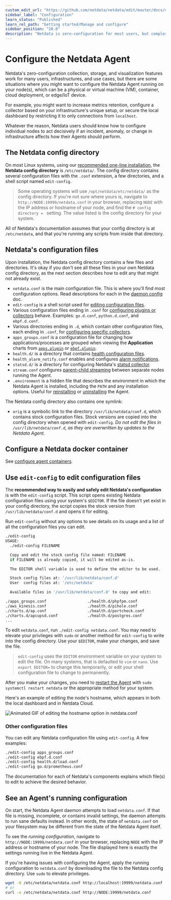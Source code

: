 ```yaml
---
custom_edit_url: "https://github.com/netdata/netdata/edit/master/docs/configure/nodes.md"
sidebar_label: "Configuration"
learn_status: "Published"
learn_rel_path: "Getting started/Manage and configure"
sidebar_position: "20.0"
description: "Netdata is zero-configuration for most users, but complex infrastructures may require you to tweak some of the Agent's granular settings."
---
```



# Configure the Netdata Agent

Netdata's zero-configuration collection, storage, and visualization features work for many users, infrastructures, and
use cases, but there are some situations where you might want to configure the Netdata Agent running on your node(s),
which can be a physical or virtual machine (VM), container, cloud deployment, or edge/IoT device.

For example, you might want to increase metrics retention, configure a collector based on your infrastructure's unique
setup, or secure the local dashboard by restricting it to only connections from `localhost`.

Whatever the reason, Netdata users should know how to configure individual nodes to act decisively if an incident,
anomaly, or change in infrastructure affects how their Agents should perform.

## The Netdata config directory

On most Linux systems, using our [recommended one-line
installation](/docs/getting-started/install-netdata#install-on-linux-with-one-line-installer), the **Netdata config
directory** is `/etc/netdata/`. The config directory contains several configuration files with the `.conf` extension, a
few directories, and a shell script named `edit-config`.

> Some operating systems will use `/opt/netdata/etc/netdata/` as the config directory. If you're not sure where yours
> is, navigate to `http://NODE:19999/netdata.conf` in your browser, replacing `NODE` with the IP address or hostname of
> your node, and find the `# config directory = ` setting. The value listed is the config directory for your system.

All of Netdata's documentation assumes that your config directory is at `/etc/netdata`, and that you're running any
scripts from inside that directory.

## Netdata's configuration files

Upon installation, the Netdata config directory contains a few files and directories. It's okay if you don't see all
these files in your own Netdata config directory, as the next section describes how to edit any that might not already
exist.

- `netdata.conf` is the main configuration file. This is where you'll find most configuration options. Read descriptions
  for each in the [daemon config](/docs/getting-started/manage-and-configure/daemon-configuration) doc.
- `edit-config` is a shell script used for [editing configuration files](#use-edit-config-to-edit-configuration-files).
- Various configuration files ending in `.conf` for [configuring plugins or
  collectors](/docs/data-collection/collectors-configuration) behave. Examples: `go.d.conf`,
  `python.d.conf`, and `ebpf.d.conf`.
- Various directories ending in `.d`, which contain other configuration files, each ending in `.conf`, for [configuring
  specific collectors](/docs/data-collection/collectors-configuration).
- `apps_groups.conf` is a configuration file for changing how applications/processes are grouped when viewing the
  **Application** charts from [`apps.plugin`](/docs/data-collection/monitor-anything/System%20Metrics/Application-monitoring) or
  [`ebpf.plugin`](/docs/data-collection/monitor-anything/System%20Metrics/Kernel-traces-metrics-eBPF).
- `health.d/` is a directory that contains [health configuration files](/docs/alerts-and-notifications/configure-alerts).
- `health_alarm_notify.conf` enables and configures [alarm notifications](/docs/alerts-and-notifications/notifications).
- `statsd.d/` is a directory for configuring Netdata's [statsd collector](/docs/data-collection/monitor-anything/Any%20Application%20-%20Generic%20Collectors/StatsD).
- `stream.conf` configures [parent-child streaming](/docs/deployment-in-production/streaming-and-replication/streaming-configuration-reference) between separate nodes running the Agent.
- `.environment` is a hidden file that describes the environment in which the Netdata Agent is installed, including the
  `PATH` and any installation options. Useful for [reinstalling](/docs/installation/reinstall-netdata) or
  [uninstalling](/docs/installation/uninstall-netdata) the Agent.

The Netdata config directory also contains one symlink:

- `orig` is a symbolic link to the directory `/usr/lib/netdata/conf.d`, which contains stock configuration files. Stock
  versions are copied into the config directory when opened with `edit-config`. _Do not edit the files in
  `/usr/lib/netdata/conf.d`, as they are overwritten by updates to the Netdata Agent._

## Configure a Netdata docker container

See [configure agent containers](/docs/installation/installation-methods/docker#configure-agent-containers).

## Use `edit-config` to edit configuration files

The **recommended way to easily and safely edit Netdata's configuration** is with the `edit-config` script. This script
opens existing Netdata configuration files using your system's `$EDITOR`. If the file doesn't yet exist in your config
directory, the script copies the stock version from `/usr/lib/netdata/conf.d` and opens it for editing.

Run `edit-config` without any options to see details on its usage and a list of all the configuration files you can
edit.

```bash
./edit-config
USAGE:
  ./edit-config FILENAME

  Copy and edit the stock config file named: FILENAME
  if FILENAME is already copied, it will be edited as-is.

  The EDITOR shell variable is used to define the editor to be used.

  Stock config files at: '/usr/lib/netdata/conf.d'
  User  config files at: '/etc/netdata'

  Available files in '/usr/lib/netdata/conf.d' to copy and edit:

./apps_groups.conf                  ./health.d/phpfpm.conf
./aws_kinesis.conf                  ./health.d/pihole.conf
./charts.d/ap.conf                  ./health.d/portcheck.conf
./charts.d/apcupsd.conf             ./health.d/postgres.conf
...
```

To edit `netdata.conf`, run `./edit-config netdata.conf`. You may need to elevate your privileges with `sudo` or another
method for `edit-config` to write into the config directory. Use your `$EDITOR`, make your changes, and save the file.

> `edit-config` uses the `EDITOR` environment variable on your system to edit the file. On many systems, that is
> defaulted to `vim` or `nano`. Use `export EDITOR=` to change this temporarily, or edit your shell configuration file
> to change to permanently.

After you make your changes, you need to [restart the Agent](/docs/getting-started/manage-and-configure/start-stop-or-restart-the-netdata-agent) with `sudo systemctl
restart netdata` or the appropriate method for your system.

Here's an example of editing the node's hostname, which appears in both the local dashboard and in Netdata Cloud.

![Animated GIF of editing the hostname option in
netdata.conf](https://user-images.githubusercontent.com/1153921/80994808-1c065300-8df2-11ea-81af-d28dc3ba27c8.gif)

### Other configuration files

You can edit any Netdata configuration file using `edit-config`. A few examples:

```bash
./edit-config apps_groups.conf
./edit-config ebpf.d.conf
./edit-config health.d/load.conf
./edit-config go.d/prometheus.conf
```

The documentation for each of Netdata's components explains which file(s) to edit to achieve the desired behavior.

## See an Agent's running configuration

On start, the Netdata Agent daemon attempts to load `netdata.conf`. If that file is missing, incomplete, or contains
invalid settings, the daemon attempts to run sane defaults instead. In other words, the state of `netdata.conf` on your
filesystem may be different from the state of the Netdata Agent itself.

To see the _running configuration_, navigate to `http://NODE:19999/netdata.conf` in your browser, replacing `NODE` with
the IP address or hostname of your node. The file displayed here is exactly the settings running live in the Netdata
Agent.

If you're having issues with configuring the Agent, apply the running configuration to `netdata.conf` by downloading the
file to the Netdata config directory. Use `sudo` to elevate privileges.

```bash
wget -O /etc/netdata/netdata.conf http://localhost:19999/netdata.conf
# or
curl -o /etc/netdata/netdata.conf http://NODE:19999/netdata.conf
```
